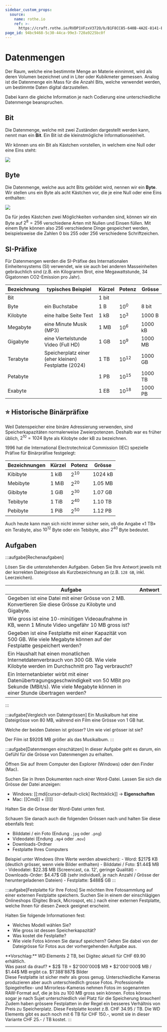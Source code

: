 ```yaml
---
sidebar_custom_props:
  source:
    name: rothe.io
    ref: >-
      https://craft.rothe.io/RVDP1VFzxV372O/b/B1F8CC85-640B-4A2E-8141-ECFB1BA6C1DC/1.3-%E2%80%94-Datenmengen
page_id: 94bc9468-5c30-44ca-99e3-720a9225bc0f
---
```



# Datenmengen
Der Raum, welche eine bestimmte Menge an Materie einnimmt, wird als deren Volumen bezeichnet und in Liter oder Kubikmeter gemessen. Analog ist die Datenmenge ein Mass für die Anzahl Bits, welche verwendet werden, um bestimmte Daten digital darzustellen.

Dabei kann die gleiche Information je nach Codierung eine unterschiedliche Datenmenge beanspruchen.

## Bit
Die Datenmenge, welche mit zwei Zuständen dargestellt werden kann, nennt man ein **Bit**. Ein Bit ist die kleinstmögliche Informationseinheit.

Wir können uns ein Bit als Kästchen vorstellen, in welchem eine Null oder eine Eins steht:

![](img/bit.png)

## Byte
Die Datenmenge, welche aus acht Bits gebildet wird, nennen wir ein **Byte**. Wir stellen uns ein Byte als acht Kästchen vor, die je eine Null oder eine Eins enthalten:

![](img/byte.png)

Da für jedes Kästchen zwei Möglichkeiten vorhanden sind, können wir ein Byte auf $2^8=256$ verschiedene Arten mit Nullen und Einsen füllen. Mit einem Byte können also $256$ verschiedene Dinge gespeichert werden, beispielsweise die Zahlen $0$ bis $255$ oder $256$ verschiedene Schriftzeichen.

## SI-Präfixe
Für Datenmengen werden die SI-Präfixe des Internationalen Einheitensystems (SI) verwendet, wie sie auch bei anderen Masseinheiten gebräuchlich sind (z.B. ein Kilogramm Brot, eine Megawattstunde, 34 Gigatonnen CO2-Emission pro Jahr).

| Bezeichnung | typisches Beispiel                                   | Kürzel  | Potenz    | Grösse    |
|-------------|------------------------------------------------------|---------|-----------|-----------|
| Bit         |                                                      | $1$ bit |           |           |
| Byte        | ein Buchstabe                                        | $1$ B   | $10^0$    | $8$ bit   |
| Kilobyte    | eine halbe Seite Text                                | $1$ kB  | $10^3$    | $1000$ B  |
| Megabyte    | eine Minute Musik (MP3)                              | $1$ MB  | $10^6$    | $1000$ kB |
| Gigabyte    | eine Viertelstunde Video (Full HD)                   | $1$ GB  | $10^9$    | $1000$ MB |
| Terabyte    | Speicherplatz einer (eher kleinen) Festplatte (2024) | $1$ TB  | $10^{12}$ | $1000$ GB |
| Petabyte    |                                                      | $1$ PB  | $10^{15}$ | $1000$ TB |
| Exabyte     |                                                      | $1$ EB  | $10^{18}$ | $1000$ PB |

## ⭐️ Historische Binärpräfixe
Weil Datenspeicher eine binäre Adressierung verwenden, sind Speicherkapazitäten normalerweise Zweierpotenzen. Deshalb war es früher üblich, $2^{10}=1024$ Byte als Kilobyte oder kB zu bezeichnen.

1996 hat die International Electrotechnical Commission (IEC) spezielle Präfixe für Binärpräfixe festgelegt:

| Bezeichnungen | Kürzel  | Potenz   | Grösse    |
|---------------|---------|----------|-----------|
| Kibibyte      | $1$ kiB | $2^{10}$ | $1024$ kB |
| Mebibyte      | $1$ MiB | $2^{20}$ | $1.05$ MB |
| Gibibyte      | $1$ GiB | $2^{30}$ | $1.07$ GB |
| Tebibyte      | $1$ TiB | $2^{40}$ | $1.10$ TB |
| Pebibyte      | $1$ PiB | $2^{50}$ | $1.12$ PB |

Auch heute kann man sich nicht immer sicher sein, ob die Angabe «1 TB» ein Terabyte, also $10^{12}$ Byte oder ein Tebibyte, also $2^{40}$ Byte bedeutet.

## Aufgaben
:::aufgabe[Rechenaufgaben]
<TaskState id="9d8255e2-db86-4487-8f0d-6f9ff905eabe" />

Lösen Sie die untenstehenden Aufgaben. Geben Sie Ihre Antwort jeweils mit der korrekten Dateigrösse als Kurzbezeichnung an (z.B. `128 GB`, inkl. Leerzeichen).

| Aufgabe | Antwort |
| - | - |
| Gegeben ist eine Datei mit einer Grösse von $2$ MB. Konvertieren Sie diese Grösse zu Kilobyte und Gigabyte. | <String id="563351b3-5bb1-40d1-af49-a17d04fa63da" solution="2000 kB" label="kB" /> <br /> <String id="6bc2bfd0-9c49-4910-84e6-5dd0924177d7" solution="0.002 GB" label="GB" /> |
| Wie gross ist eine 10-minütigen Videoaufnahme in KB, wenn 1 Minute Video ungefähr $10$ MB gross ist? | <String id="b340fc8d-1890-4eeb-94ae-3113cf4d8011" solution="100000 KB" /> |
| Gegeben ist eine Festplatte mit einer Kapazität von $500$ GB. Wie viele Megabyte können auf der Festplatte gespeichert werden? | <String id="ce2d7895-9d9c-43c1-a43d-0c144c083068" solution="500000 MB" /> |
| Ein Haushalt hat einen monatlichen Internetdatenverbrauch von $300$ GB. Wie viele Kilobyte werden im Durchschnitt pro Tag verbraucht? | <String id="50a39466-9ab2-4edf-9806-2682f6438c16" solution="10000000 kB" /> |
| Ein Internetanbieter wirbt mit einer Datenübertragungsgeschwindigkeit von $50$ MBit pro Sekunde (MBit/s). Wie viele Megabyte können in einer Stunde übertragen werden? | <String id="fb02e735-6712-4ba8-add5-1528132ddb74" solution="22500 MB" /> |
:::

:::aufgabe[Vergleich von Datengrössen]
<TaskState id="4d88a428-b907-4e10-a40b-a8e0867bf558" />
Ein Musikalbum hat eine Dateigrösse von $80$ MB, während ein Film eine Grösse von $1$ GB hat. 

Welche der beiden Dateien ist grösser? Um wie viel grösser ist sie?

<QuillV2 id="2d0a1e06-3192-48db-b275-33d08404c9b4" />

<Solution id="4dc798bd-f743-4c52-88e8-2682a0491c38">
Der Film ist $920$ MB größer als das Musikalbum.
</Solution>
:::

:::aufgabe[Datenmengen einschätzen]
<TaskState id="32fa1e4d-d00d-4b56-b643-2679546c8716" />
In dieser Aufgabe geht es darum, ein Gefühl für die Grösse von Datenmengen zu erhalten.

Öffnen Sie auf Ihrem Computer den Explorer (Windows) oder den Finder (Mac). 

Suchen Sie in Ihren Dokumenten nach einer Word-Datei. Lassen Sie sich die Grösse der Datei anzeigen:
- Windows: [[:mdi[cursor-default-click] Rechtsklick]] → __Eigenschaften__
- Mac: [[Cmd]] + [[I]]

Halten Sie die Grösse der Word-Datei unten fest.

Schauen Sie danach auch die folgenden Grössen nach und halten Sie diese ebenfalls fest:
- Bilddatei / ein Foto (Endung `.jpg` oder `.png`)
- Videodatei (Endung `.mp4` oder `.mov`)
- Downloads-Ordner
- Festplatte Ihres Computers

<QuillV2 id="354cee5d-3dda-481d-aba9-8ec68e9f02ae" />

<Solution id="df9f565c-638b-481a-910b-3a661690e6bd">
Beispiel unter Windows (Ihre Werte werden abweichen):
- Word: $217$ KB (deutlich grösser, wenn viele Bilder enthalten)
- Bilddatei / Foto: $1.44$ MB
- Videodatei: $22.3$ MB (Screencast, ca. 12', geringe Qualität)
- Downloads-Order: $4.47$ GB (sehr individuell, je nach Anzahl / Grösse der heruntergeladenen Dateien)
- Festplatte: $488$ GB
</Solution>
:::

:::aufgabe[Festplatte für Ihre Fotos]
<TaskState id="144c0c52-ee33-4b62-bfe7-fd7cfa781912" />
Sie möchten Ihre Fotosammlung auf einer externen Festplatte speichern. Suchen Sie in einem der einschlägigen Onlineshops (Digitec Brack, Microspot, etc.) nach einer externen Festplatte, welche Ihnen für diesen Zweck geeignet erscheint.

Halten Sie folgende Informationen fest:
- Welches Modell wählen Sie?
- Wie gross ist dessen Speicherkapazität?
- Was kostet die Festplatte?
- Wie viele Fotos können Sie darauf speichern? Gehen Sie dabei von der Dateigrösse für Fotos aus der vorhergehenden Aufgabe aus.

<QuillV2 id="23847f0f-8cbc-4092-b52b-602169103b8b" />

<Solution id="60491621-49b4-42e3-b96b-9fdce3f60e05">
**Vorschlag:** WD Elements 2 TB, bei Digitec aktuell für CHF 69.90 erhältlich.
<br/>
Was passt da drauf?
* $2$ TB = $2'000'000$ MB
* $2'000'000$ MB / $1.44$ MB ergibt ca. $1'388'887$ Bilder
<br/>
Diese Festplatte ist sicher mehr als gross genug. Unterschiedliche Kameras produzieren aber auch unterschiedlich grosse Fotos. Professionelle Spiegelreflex- und Mirrorless-Kameras nehmen Fotos im sogenannten RAW-Format auf, die je bis zu 100 MB gross sein können. Fotos können sogar je nach Sujet unterschiedlich viel Platz für die Speicherung brauchen!
<br/>
Zudem haben grössere Festplatten in der Regel ein besseres Verhältnis von Preis zu Speicherplatz. Diese Festplatte kostet z.B. CHF 34.95 / TB. Die WD Elements gibt es auch noch mit 6 TB für CHF 150.-, womit sie in dieser Variante CHF 25.- / TB kostet.
</Solution>
:::

---
